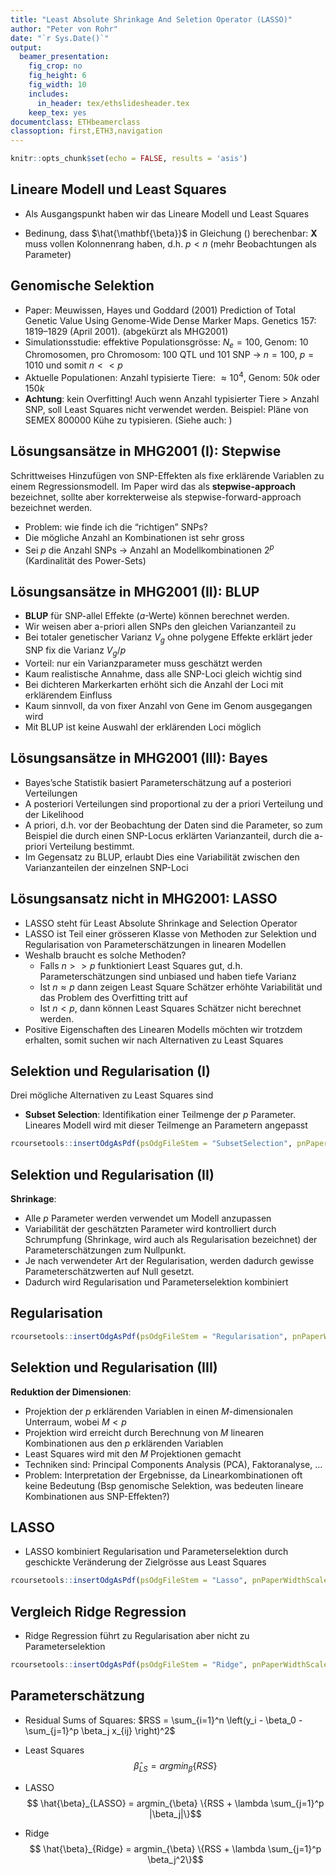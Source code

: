```yaml
---
title: "Least Absolute Shrinkage And Seletion Operator (LASSO)"
author: "Peter von Rohr"
date: "`r Sys.Date()`"
output: 
  beamer_presentation:
    fig_crop: no
    fig_height: 6
    fig_width: 10
    includes:
      in_header: tex/ethslidesheader.tex
    keep_tex: yes
documentclass: ETHbeamerclass
classoption: first,ETH3,navigation
---
```


```r
knitr::opts_chunk$set(echo = FALSE, results = 'asis')
```


## Lineare Modell und Least Squares
- Als Ausgangspunkt haben wir das Lineare Modell und Least Squares

\begin{equation} 
\mathbf{y} = \mathbf{X}\mathbf{\beta} + \mathbf{\epsilon}
\label{eq:LinModelReg}
\end{equation}

\begin{equation} 
\hat{\mathbf{\beta}} = arg min_{\beta} ||\mathbf{y} - \mathbf{X}\mathbf{\beta}||^2
\label{eq:BetaHatLeastSquares}
\end{equation}

\begin{equation} 
\hat{\mathbf{\beta}} =  (\mathbf{X}^T\mathbf{X})^{-1}\mathbf{X}^T\mathbf{y}
\label{eq:SolutionBetaHatLS}
\end{equation}

- Bedinung, dass $\hat{\mathbf{\beta}}$ in Gleichung (\ref{eq:SolutionBetaHatLS}) berechenbar: $\mathbf{X}$ muss vollen Kolonnenrang haben, d.h. $p < n$ (mehr Beobachtungen als Parameter)


## Genomische Selektion
- Paper: Meuwissen, Hayes und Goddard (2001) Prediction of Total Genetic Value Using Genome-Wide Dense Marker Maps. Genetics 157: 1819–1829 (April 2001). (abgekürzt als MHG2001)
- Simulationsstudie: effektive Populationsgrösse: $N_e = 100$, Genom: $10$ Chromosomen, pro Chromosom: $100$ QTL und $101$ SNP $\rightarrow$ $n = 100$, $p = 1010$ und somit $n << p$
- Aktuelle Populationen: Anzahl typisierte Tiere: $\approx 10^4$, Genom: $50k$ oder $150k$
- __Achtung__: kein Overfitting! Auch wenn Anzahl typisierter Tiere $>$ Anzahl SNP, soll Least Squares nicht verwendet werden. Beispiel: Pläne von SEMEX $800000$ Kühe zu typisieren. (Siehe auch: \url{https://de.wikipedia.org/wiki/Überanpassung})


## Lösungsansätze in MHG2001 (I): Stepwise
Schrittweises Hinzufügen von SNP-Effekten als fixe erklärende Variablen zu einem Regressionsmodell. Im Paper wird das als __stepwise-approach__ bezeichnet, sollte aber korrekterweise als stepwise-forward-approach bezeichnet werden. 

- Problem: wie finde ich die "richtigen" SNPs? 
- Die mögliche Anzahl an Kombinationen ist sehr gross
- Sei $p$ die Anzahl SNPs $\rightarrow$ Anzahl an Modellkombinationen $2^p$ (Kardinalität des Power-Sets)


## Lösungsansätze in MHG2001 (II): BLUP

- __BLUP__ für SNP-allel Effekte ($a$-Werte) können berechnet werden. 
- Wir weisen aber a-priori allen SNPs den gleichen Varianzanteil zu
- Bei totaler genetischer Varianz $V_g$ ohne polygene Effekte erklärt jeder SNP fix die Varianz $V_g/p$
- Vorteil: nur ein Varianzparameter muss geschätzt werden
- Kaum realistische Annahme, dass alle SNP-Loci gleich wichtig sind
- Bei dichteren Markerkarten erhöht sich die Anzahl der Loci mit erklärendem Einfluss 
- Kaum sinnvoll, da von fixer Anzahl von Gene im Genom ausgegangen wird
- Mit BLUP ist keine Auswahl der erklärenden Loci möglich


## Lösungsansätze in MHG2001 (III): Bayes
- Bayes'sche Statistik basiert Parameterschätzung auf a posteriori Verteilungen
- A posteriori Verteilungen sind proportional zu der a priori Verteilung und der Likelihood
- A priori, d.h. vor der Beobachtung der Daten sind die Parameter, so zum Beispiel die durch einen SNP-Locus erklärten Varianzanteil, durch die a-priori Verteilung bestimmt. 
- Im Gegensatz zu BLUP, erlaubt Dies eine Variabilität zwischen den Varianzanteilen der einzelnen SNP-Loci


## Lösungsansatz nicht in MHG2001: LASSO
- LASSO steht für Least Absolute Shrinkage and Selection Operator
- LASSO ist Teil einer grösseren Klasse von Methoden zur Selektion und Regularisation von Parameterschätzungen in linearen Modellen
- Weshalb braucht es solche Methoden?
    + Falls $n >> p$ funktioniert Least Squares gut, d.h. Parameterschätzungen sind unbiased und haben tiefe Varianz
    + Ist $n \approx p$ dann zeigen Least Square Schätzer erhöhte Variabilität und das Problem des Overfitting tritt auf
    + Ist $n < p$, dann können Least Squares Schätzer nicht berechnet werden.
- Positive Eigenschaften des Linearen Modells möchten wir trotzdem erhalten, somit suchen wir nach Alternativen zu Least Squares    


## Selektion und Regularisation (I)
Drei mögliche Alternativen zu Least Squares sind

- __Subset Selection__: Identifikation einer Teilmenge der $p$ Parameter. Lineares Modell wird mit dieser Teilmenge an Parametern angepasst

```r
rcoursetools::insertOdgAsPdf(psOdgFileStem = "SubsetSelection", pnPaperWidthScale = 0.6)
```

## Selektion und Regularisation (II)
__Shrinkage__: 

- Alle $p$ Parameter werden verwendet um Modell anzupassen
- Variabilität der geschätzten Parameter wird kontrolliert durch Schrumpfung (Shrinkage, wird auch als Regularisation bezeichnet) der Parameterschätzungen zum Nullpunkt. 
- Je nach verwendeter Art der Regularisation, werden dadurch gewisse Parameterschätzwerten auf Null gesetzt. 
- Dadurch wird Regularisation und Parameterselektion kombiniert


## Regularisation

```r
rcoursetools::insertOdgAsPdf(psOdgFileStem = "Regularisation", pnPaperWidthScale = 0.8)
```


## Selektion und Regularisation (III)
__Reduktion der Dimensionen__:

- Projektion der $p$ erklärenden Variablen in einen $M$-dimensionalen Unterraum, wobei $M<p$
- Projektion wird erreicht durch Berechnung von $M$ linearen Kombinationen aus den $p$ erklärenden Variablen
- Least Squares wird mit den $M$ Projektionen gemacht
- Techniken sind: Principal Components Analysis (PCA), Faktoranalyse, ...
- Problem: Interpretation der Ergebnisse, da Linearkombinationen oft keine Bedeutung (Bsp genomische Selektion, was bedeuten lineare Kombinationen aus SNP-Effekten?)


## LASSO
- LASSO kombiniert Regularisation und Parameterselektion durch geschickte Veränderung der Zielgrösse aus Least Squares

```r
rcoursetools::insertOdgAsPdf(psOdgFileStem = "Lasso", pnPaperWidthScale = 0.7)
```


## Vergleich Ridge Regression
- Ridge Regression führt zu Regularisation aber nicht zu Parameterselektion

```r
rcoursetools::insertOdgAsPdf(psOdgFileStem = "Ridge", pnPaperWidthScale = 0.7)
```


## Parameterschätzung

- Residual Sums of Squares: $RSS = \sum_{i=1}^n \left(y_i - \beta_0 - \sum_{j=1}^p \beta_j x_{ij} \right)^2$
- Least Squares
$$ \hat{\beta}_{LS} = argmin_{\beta} \{RSS\}$$

- LASSO
$$ \hat{\beta}_{LASSO} = argmin_{\beta} \{RSS + \lambda \sum_{j=1}^p |\beta_j|\}$$

- Ridge
$$ \hat{\beta}_{Ridge} = argmin_{\beta} \{RSS + \lambda \sum_{j=1}^p \beta_j^2\}$$
